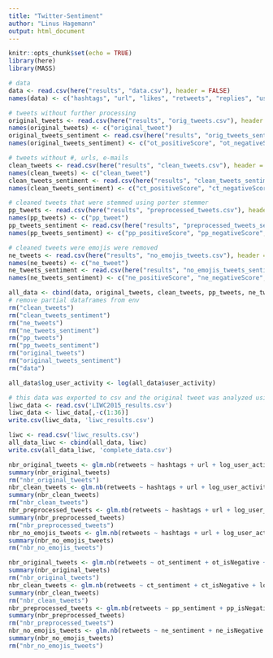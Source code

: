 ```yaml
---
title: "Twitter-Sentiment"
author: "Linus Hagemann"
output: html_document
---
```


```r
knitr::opts_chunk$set(echo = TRUE)
library(here)
library(MASS)
```
```r
# data
data <- read.csv(here("results", "data.csv"), header = FALSE)
names(data) <- c("hashtags", "url", "likes", "retweets", "replies", "user_activity")

# tweets without further processing
original_tweets <- read.csv(here("results", "orig_tweets.csv"), header = FALSE)
names(original_tweets) <- c("original_tweet")
original_tweets_sentiment <- read.csv(here("results", "orig_tweets_sentiment.csv"), header = FALSE)
names(original_tweets_sentiment) <- c("ot_positiveScore", "ot_negativeScore", "ot_polarity", "ot_sentiment", "ot_isNegative", "ot_interactionTerm")

# tweets without #, urls, e-mails
clean_tweets <- read.csv(here("results", "clean_tweets.csv"), header = FALSE)
names(clean_tweets) <- c("clean_tweet")
clean_tweets_sentiment <- read.csv(here("results", "clean_tweets_sentiment.csv"), header = FALSE)
names(clean_tweets_sentiment) <- c("ct_positiveScore", "ct_negativeScore", "ct_polarity", "ct_sentiment", "ct_isNegative", "ct_interactionTerm")

# cleaned tweets that were stemmed using porter stemmer
pp_tweets <- read.csv(here("results", "preprocessed_tweets.csv"), header = FALSE)
names(pp_tweets) <- c("pp_tweet")
pp_tweets_sentiment <- read.csv(here("results", "preprocessed_tweets_sentiment.csv"), header = FALSE)
names(pp_tweets_sentiment) <- c("pp_positiveScore", "pp_negativeScore", "pp_polarity", "pp_sentiment", "pp_isNegative", "pp_interactionTerm")

# cleaned tweets were emojis were removed
ne_tweets <- read.csv(here("results", "no_emojis_tweets.csv"), header = FALSE)
names(ne_tweets) <- c("ne_tweet")
ne_tweets_sentiment <- read.csv(here("results", "no_emojis_tweets_sentiment.csv"), header = FALSE)
names(ne_tweets_sentiment) <- c("ne_positiveScore", "ne_negativeScore", "ne_polarity", "ne_sentiment", "ne_isNegative", "ne_interactionTerm")
```

```r
all_data <- cbind(data, original_tweets, clean_tweets, pp_tweets, ne_tweets, original_tweets_sentiment, clean_tweets_sentiment, pp_tweets_sentiment, ne_tweets_sentiment)
# remove partial dataframes from env
rm("clean_tweets")
rm("clean_tweets_sentiment")
rm("ne_tweets")
rm("ne_tweets_sentiment")
rm("pp_tweets")
rm("pp_tweets_sentiment")
rm("original_tweets")
rm("original_tweets_sentiment")
rm("data")

all_data$log_user_activity <- log(all_data$user_activity)
```

```r
# this data was exported to csv and the original tweet was analyzed using LIWC2015
liwc_data <- read.csv('LIWC2015_results.csv')
liwc_data <- liwc_data[,-c(1:36)]
write.csv(liwc_data, 'liwc_results.csv')
```

```r
liwc <- read.csv('liwc_results.csv')
all_data_liwc <- cbind(all_data, liwc)
write.csv(all_data_liwc, 'complete_data.csv')
```


```r
nbr_original_tweets <- glm.nb(retweets ~ hashtags + url + log_user_activity + exp(ot_sentiment), data = all_data)
summary(nbr_original_tweets)
rm("nbr_original_tweets")
nbr_clean_tweets <- glm.nb(retweets ~ hashtags + url + log_user_activity + ct_sentiment, data = all_data)
summary(nbr_clean_tweets)
rm("nbr_clean_tweets")
nbr_preprocessed_tweets <- glm.nb(retweets ~ hashtags + url + log_user_activity + pp_sentiment, data = all_data)
summary(nbr_preprocessed_tweets)
rm("nbr_preprocessed_tweets")
nbr_no_emojis_tweets <- glm.nb(retweets ~ hashtags + url + log_user_activity + ne_sentiment, data = all_data)
summary(nbr_no_emojis_tweets)
rm("nbr_no_emojis_tweets")
```

```r
nbr_original_tweets <- glm.nb(retweets ~ ot_sentiment + ot_isNegative + log_user_activity + hashtags + url + ot_interactionTerm, data = all_data)
summary(nbr_original_tweets)
rm("nbr_original_tweets")
nbr_clean_tweets <- glm.nb(retweets ~ ct_sentiment + ct_isNegative + log_user_activity + hashtags + url + ct_interactionTerm, data = all_data)
summary(nbr_clean_tweets)
rm("nbr_clean_tweets")
nbr_preprocessed_tweets <- glm.nb(retweets ~ pp_sentiment + pp_isNegative + log_user_activity + hashtags + url + pp_interactionTerm, data = all_data)
summary(nbr_preprocessed_tweets)
rm("nbr_preprocessed_tweets")
nbr_no_emojis_tweets <- glm.nb(retweets ~ ne_sentiment + ne_isNegative + log_user_activity + hashtags + url + ne_interactionTerm, data = all_data)
summary(nbr_no_emojis_tweets)
rm("nbr_no_emojis_tweets")
```



